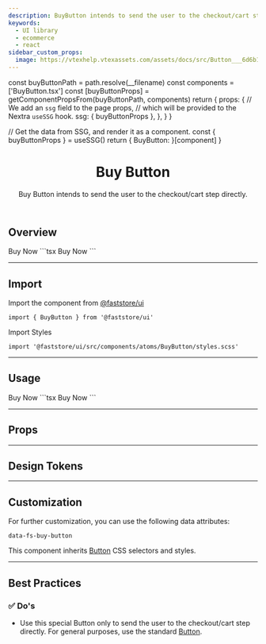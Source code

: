```yaml
---
description: BuyButton intends to send the user to the checkout/cart step directly.
keywords:
  - UI library
  - ecommerce
  - react
sidebar_custom_props:
  image: https://vtexhelp.vtexassets.com/assets/docs/src/Button___6d6b16886d5d7e2a05dba8c45c075796.png
---
```




  const buyButtonPath = path.resolve(__filename)
  const components = ['BuyButton.tsx']
  const [buyButtonProps] = getComponentPropsFrom(buyButtonPath, components)
  return {
    props: {
      // We add an `ssg` field to the page props,
      // which will be provided to the Nextra `useSSG` hook.
      ssg: {
        buyButtonProps
      },
    },
  }
}

  // Get the data from SSG, and render it as a component.
  const { buyButtonProps } = useSSG()
  return {
    BuyButton: <PropsSection propsList={buyButtonProps} />
  }[component]
}


<header>

# Buy Button

Buy Button intends to send the user to the checkout/cart step directly.

</header>

## Overview

<OverviewSection>
  <BuyButton>Buy Now</BuyButton>
</OverviewSection>
```tsx
<BuyButton>Buy Now</BuyButton>
```

---

## Import

Import the component from [@faststore/ui](/../components)

```tsx
import { BuyButton } from '@faststore/ui'
```

Import Styles

```tsx
import '@faststore/ui/src/components/atoms/BuyButton/styles.scss'
```

---

## Usage

<OverviewSection>
  <BuyButton>Buy Now</BuyButton>
</OverviewSection>
```tsx
<BuyButton>Buy Now</BuyButton>
```

---

## Props

<BuyButtonPropsSection component="BuyButton" />

---

## Design Tokens

<TokenTable>
  <TokenRow
    token="--fs-buy-button-text-color"
    value="var(--fs-color-action-text)"
    isColor
  />
  <TokenRow
    token="--fs-buy-button-text-color-hover"
    value="var(--fs-color-action-text)"
    isColor
  />
  <TokenRow
    token="--fs-buy-button-text-color-active"
    value="var(--fs-color-action-text)"
    isColor
  />
  <TokenDivider />
  <TokenRow
    token="--fs-buy-button-bkg-color"
    value="var(--fs-color-action-bkg)"
    isColor
  />
  <TokenRow
    token="--fs-buy-button-bkg-color-hover"
    value="var(--fs-color-action-bkg-hover)"
    isColor
  />
  <TokenRow
    token="--fs-buy-button-bkg-color-active"
    value="var(--fs-color-action-bkg-active)"
    isColor
  />
  <TokenDivider />
  <TokenRow
    token="--fs-buy-button-border-color"
    value="var(--fs-color-action-bkg)"
    isColor
  />
  <TokenRow
    token="--fs-buy-button-border-color-hover"
    value="var(--fs-color-action-bkg-hover)"
    isColor
  />
  <TokenRow
    token="--fs-buy-button-border-color-active"
    value="var(--fs-color-action-bkg-active)"
    isColor
  />
  <TokenDivider />
  <TokenRow
    token="--fs-buy-button-shadow-hover"
    value="var(--fs-button-shadow-hover)"
  />
</TokenTable>

---

## Customization

For further customization, you can use the following data attributes:

`data-fs-buy-button`

This component inherits [Button](/components/atoms/button) CSS selectors and styles.

---

## Best Practices

### ✅ Do's

- Use this special Button only to send the user to the checkout/cart step directly. For general purposes, use the standard [Button](/components/atoms/button).
